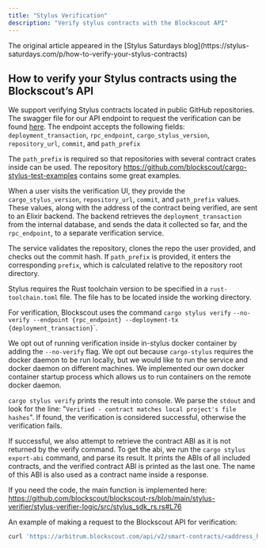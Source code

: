 ```yaml
---
title: "Stylus Verification"
description: "Verify stylus contracts with the Blockscout API"
---
```


<Note>
  The original article appeared in the [Stylus Saturdays blog](https://stylus-saturdays.com/p/how-to-verify-your-stylus-contracts)
</Note>

## **How to verify your Stylus contracts  using the Blockscout’s API**

We support verifying Stylus contracts located in public GitHub repositories. The swagger file for our API endpoint to request the verification can be found [<u>here</u>](https://app.swaggerhub.com/apis/blockscout-f58/stylus-verifier/v1#/StylusSdkRsVerifier/StylusSdkRsVerifier_VerifyGithubRepository). The endpoint accepts the following fields: `deployment_transaction`, `rpc_endpoint`, `cargo_stylus_version`, `repository_url`, `commit`, and `path_prefix`

The `path_prefix` is required so that repositories with several contract crates inside can be used. The repository [<u>https://github.com/blockscout/cargo-stylus-test-examples</u>](https://github.com/blockscout/cargo-stylus-test-examples) contains some great examples.

When a user visits the verification UI, they provide the `cargo_stylus_version`, `repository_url`, `commit`, and `path_prefix` values. These values, along with the address of the contract being verified, are sent to an Elixir backend. The backend retrieves the `deployment_transaction` from the internal database, and sends the data it collected so far, and the `rpc_endpoint`, to a separate verification service.

The service validates the repository, clones the repo the user provided, and checks out the commit hash. If `path_prefix` is provided, it enters the corresponding `prefix`, which is calculated relative to the repository root directory.

Stylus requires the Rust toolchain version to be specified in a `rust-toolchain.toml` file. The file has to be located inside the working directory.

For verification, Blockscout uses the command `cargo stylus verify` `--no-verify --endpoint {rpc_endpoint} --deployment-tx {deployment_transaction}`\`.

We opt out of running verification inside in-stylus docker container by adding the `--no-verify` flag. We opt out because `cargo-stylus` requires the docker daemon to be run locally, but we would like to run the service and docker daemon on different machines. We implemented our own docker container startup process which allows us to run containers on the remote docker daemon.

`cargo stylus verify` prints the result into console. We parse the `stdout` and look for the line: "`Verified - contract matches local project's file hashes`". If found, the verification is considered successful, otherwise the verification fails.

If successful, we also attempt to retrieve the contract ABI as it is not returned by the verify command. To get the abi, we run the `cargo stylus export-abi` command, and parse its result. It prints the ABIs of all included contracts, and the verified contract ABI is printed as the last one. The name of this ABI is also used as a contract name inside a response.

If you need the code, the main function is implemented here: [<u>https://github.com/blockscout/blockscout-rs/blob/main/stylus-verifier/stylus-verifier-logic/src/stylus_sdk_rs.rs#L76</u>](https://github.com/blockscout/blockscout-rs/blob/main/stylus-verifier/stylus-verifier-logic/src/stylus_sdk_rs.rs#L76)

An example of making a request to the Blockscout API for verification:

```bash
curl 'https://arbitrum.blockscout.com/api/v2/smart-contracts/<address_hash>/verification/via/stylus-github-repository' -H 'Content-type: application/json' -d '{"cargo_stylus_version":"v0.5.6","repository_url":"https://github.com/OffchainLabs/stylus-erc20","commit":"d109002ffff3df7589cbbc92f8f104567a84f085","path_prefix":"","license_type":"none"}'
```